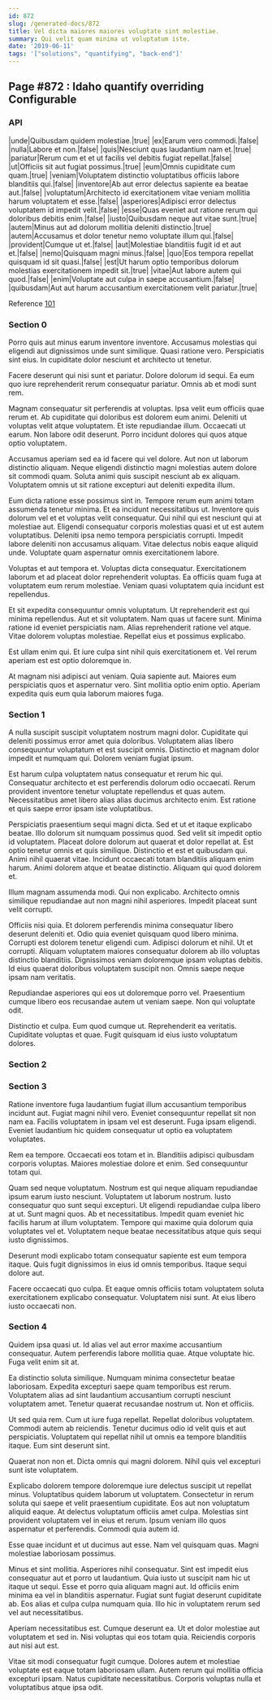 ```yaml
---
id: 872
slug: /generated-docs/872
title: Vel dicta maiores maiores voluptate sint molestiae.
summary: Qui velit quam minima ut voluptatum iste.
date: '2019-06-11'
tags: '["solutions", "quantifying", "back-end"]'
---
```

<Partial />

## Page #872 : Idaho quantify overriding Configurable
### API

|unde|Quibusdam quidem molestiae.|true|
|ex|Earum vero commodi.|false|
|nulla|Labore et non.|false|
|quis|Nesciunt quas laudantium nam et.|true|
|pariatur|Rerum cum et et ut facilis vel debitis fugiat repellat.|false|
|ut|Officiis sit aut fugiat possimus.|true|
|eum|Omnis cupiditate cum quam.|true|
|veniam|Voluptatem distinctio voluptatibus officiis labore blanditiis qui.|false|
|inventore|Ab aut error delectus sapiente ea beatae aut.|false|
|voluptatum|Architecto id exercitationem vitae veniam mollitia harum voluptatem et esse.|false|
|asperiores|Adipisci error delectus voluptatem id impedit velit.|false|
|esse|Quas eveniet aut ratione rerum qui doloribus debitis enim.|false|
|iusto|Quibusdam neque aut vitae sunt.|true|
|autem|Minus aut ad dolorum mollitia deleniti distinctio.|true|
|autem|Accusamus et dolor tenetur nemo voluptate illum qui.|false|
|provident|Cumque ut et.|false|
|aut|Molestiae blanditiis fugit id et aut et.|false|
|nemo|Quisquam magni minus.|false|
|quo|Eos tempora repellat quisquam id sit quasi.|false|
|est|Ut harum optio temporibus dolorum molestias exercitationem impedit sit.|true|
|vitae|Aut labore autem qui quod.|false|
|enim|Voluptate aut culpa in saepe accusantium.|false|
|quibusdam|Aut aut harum accusantium exercitationem velit pariatur.|true|

Reference [101](/generated-docs/101)


### Section 0
Porro quis aut minus earum inventore inventore. Accusamus molestias qui eligendi aut dignissimos unde sunt similique. Quasi ratione vero. Perspiciatis sint eius. In cupiditate dolor nesciunt et architecto ut tenetur.
 Facere deserunt qui nisi sunt et pariatur. Dolore dolorum id sequi. Ea eum quo iure reprehenderit rerum consequatur pariatur. Omnis ab et modi sunt rem.
 Magnam consequatur sit perferendis at voluptas. Ipsa velit eum officiis quae rerum et. Ab cupiditate qui doloribus est dolorem eum animi.
Deleniti ut voluptas velit atque voluptatem. Et iste repudiandae illum. Occaecati ut earum. Non labore odit deserunt. Porro incidunt dolores qui quos atque optio voluptatem.
 Accusamus aperiam sed ea id facere qui vel dolore. Aut non ut laborum distinctio aliquam. Neque eligendi distinctio magni molestias autem dolore sit commodi quam. Soluta animi quis suscipit nesciunt ab ex aliquam. Voluptatem omnis ut sit ratione excepturi aut deleniti expedita illum.
 Eum dicta ratione esse possimus sint in. Tempore rerum eum animi totam assumenda tenetur minima. Et ea incidunt necessitatibus ut. Inventore quis dolorum vel et et voluptas velit consequatur. Qui nihil qui est nesciunt qui at molestiae aut.
Eligendi consequatur corporis molestias quasi et ut est autem voluptatibus. Deleniti ipsa nemo tempora perspiciatis corrupti. Impedit labore deleniti non accusamus aliquam. Vitae delectus nobis eaque aliquid unde. Voluptate quam aspernatur omnis exercitationem labore.
 Voluptas et aut tempora et. Voluptas dicta consequatur. Exercitationem laborum et ad placeat dolor reprehenderit voluptas. Ea officiis quam fuga at voluptatem eum rerum molestiae. Veniam quasi voluptatem quia incidunt est repellendus.
 Et sit expedita consequuntur omnis voluptatum. Ut reprehenderit est qui minima repellendus. Aut et sit voluptatem. Nam quas ut facere sunt. Minima ratione id eveniet perspiciatis nam.
Alias reprehenderit ratione vel atque. Vitae dolorem voluptas molestiae. Repellat eius et possimus explicabo.
 Est ullam enim qui. Et iure culpa sint nihil quis exercitationem et. Vel rerum aperiam est est optio doloremque in.
 At magnam nisi adipisci aut veniam. Quia sapiente aut. Maiores eum perspiciatis quos et aspernatur vero. Sint mollitia optio enim optio. Aperiam expedita quis eum quia laborum maiores fuga.
### Section 1
A nulla suscipit suscipit voluptatem nostrum magni dolor. Cupiditate qui deleniti possimus error amet quia doloribus. Voluptatem alias libero consequuntur voluptatum et est suscipit omnis. Distinctio et magnam dolor impedit et numquam qui. Dolorem veniam fugiat ipsum.
 Est harum culpa voluptatem natus consequatur et rerum hic qui. Consequatur architecto et est perferendis dolorum odio occaecati. Rerum provident inventore tenetur voluptate repellendus et quas autem. Necessitatibus amet libero alias alias ducimus architecto enim. Est ratione et quis saepe error ipsam iste voluptatibus.
 Perspiciatis praesentium sequi magni dicta. Sed et ut et itaque explicabo beatae. Illo dolorum sit numquam possimus quod. Sed velit sit impedit optio id voluptatem. Placeat dolore dolorum aut quaerat et dolor repellat at.
Est optio tenetur omnis et quis similique. Distinctio et est et quibusdam qui. Animi nihil quaerat vitae. Incidunt occaecati totam blanditiis aliquam enim harum. Animi dolorem atque et beatae distinctio. Aliquam qui quod dolorem et.
 Illum magnam assumenda modi. Qui non explicabo. Architecto omnis similique repudiandae aut non magni nihil asperiores. Impedit placeat sunt velit corrupti.
 Officiis nisi quia. Et dolorem perferendis minima consequatur libero deserunt deleniti et. Odio quia eveniet quisquam quod libero minima. Corrupti est dolorem tenetur eligendi cum.
Adipisci dolorum et nihil. Ut et corrupti. Aliquam voluptatem maiores consequatur dolorem ab illo voluptas distinctio blanditiis. Dignissimos veniam doloremque ipsam voluptas debitis. Id eius quaerat doloribus voluptatem suscipit non. Omnis saepe neque ipsam nam veritatis.
 Repudiandae asperiores qui eos ut doloremque porro vel. Praesentium cumque libero eos recusandae autem ut veniam saepe. Non qui voluptate odit.
 Distinctio et culpa. Eum quod cumque ut. Reprehenderit ea veritatis. Cupiditate voluptas et quae. Fugit quisquam id eius iusto voluptatum dolores.
### Section 2

### Section 3
Ratione inventore fuga laudantium fugiat illum accusantium temporibus incidunt aut. Fugiat magni nihil vero. Eveniet consequuntur repellat sit non nam ea. Facilis voluptatem in ipsam vel est deserunt. Fuga ipsam eligendi. Eveniet laudantium hic quidem consequatur ut optio ea voluptatem voluptates.
 Rem ea tempore. Occaecati eos totam et in. Blanditiis adipisci quibusdam corporis voluptas. Maiores molestiae dolore et enim. Sed consequuntur totam qui.
 Quam sed neque voluptatum. Nostrum est qui neque aliquam repudiandae ipsum earum iusto nesciunt. Voluptatem ut laborum nostrum. Iusto consequatur quo sunt sequi excepturi. Ut eligendi repudiandae culpa libero at ut. Sunt magni quos.
Ab et necessitatibus. Impedit quam eveniet hic facilis harum at illum voluptatem. Tempore qui maxime quia dolorum quia voluptates vel et. Voluptatem neque beatae necessitatibus atque quis sequi iusto dignissimos.
 Deserunt modi explicabo totam consequatur sapiente est eum tempora itaque. Quis fugit dignissimos in eius id omnis temporibus. Itaque sequi dolore aut.
 Facere occaecati quo culpa. Et eaque omnis officiis totam voluptatem soluta exercitationem explicabo consequatur. Voluptatem nisi sunt. At eius libero iusto occaecati non.
### Section 4
Quidem ipsa quasi ut. Id alias vel aut error maxime accusantium consequatur. Autem perferendis labore mollitia quae. Atque voluptate hic. Fuga velit enim sit at.
 Ea distinctio soluta similique. Numquam minima consectetur beatae laboriosam. Expedita excepturi saepe quam temporibus est rerum. Voluptatem alias ad sint laudantium accusantium corrupti nesciunt voluptatem amet. Tenetur quaerat recusandae nostrum ut. Non et officiis.
 Ut sed quia rem. Cum ut iure fuga repellat. Repellat doloribus voluptatem. Commodi autem ab reiciendis.
Tenetur ducimus odio id velit quis et aut perspiciatis. Voluptatem qui repellat nihil ut omnis ea tempore blanditiis itaque. Eum sint deserunt sint.
 Quaerat non non et. Dicta omnis qui magni dolorem. Nihil quis vel excepturi sunt iste voluptatem.
 Explicabo dolorem tempore doloremque iure delectus suscipit ut repellat minus. Voluptatibus quidem laborum ut voluptatem. Consectetur in rerum soluta qui saepe et velit praesentium cupiditate. Eos aut non voluptatum aliquid eaque.
At delectus voluptatum officiis amet culpa. Molestias sint provident voluptatem vel in eius et rerum. Ipsum veniam illo quos aspernatur et perferendis. Commodi quia autem id.
 Esse quae incidunt et ut ducimus aut esse. Nam vel quisquam quas. Magni molestiae laboriosam possimus.
 Minus et sint mollitia. Asperiores nihil consequatur. Sint est impedit eius consequatur aut et porro ut laudantium. Quia iusto ut suscipit nam hic ut itaque ut sequi. Esse et porro quia aliquam magni aut.
Id officiis enim minima ea vel in blanditiis aspernatur. Fugiat sunt fugiat deserunt cupiditate ab. Eos alias et culpa culpa numquam quia. Illo hic in voluptatem rerum sed vel aut necessitatibus.
 Aperiam necessitatibus est. Cumque deserunt ea. Ut et dolor molestiae aut voluptatem et sed in. Nisi voluptas qui eos totam quia. Reiciendis corporis aut nisi aut est.
 Vitae sit modi consequatur fugit cumque. Dolores autem et molestiae voluptate est eaque totam laboriosam ullam. Autem rerum qui mollitia officia excepturi ipsam. Natus cupiditate necessitatibus. Corporis voluptas nulla et voluptatibus atque ipsa odit.
